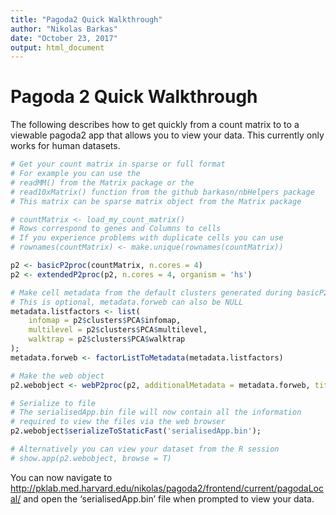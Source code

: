 ```yaml
---
title: "Pagoda2 Quick Walkthrough"
author: "Nikolas Barkas"
date: "October 23, 2017"
output: html_document
---
```


# Pagoda 2 Quick Walkthrough

The following describes how to get quickly from a count matrix to to a viewable pagoda2 app that allows you to view your data.
This currently only works for human datasets.

```r

# Get your count matrix in sparse or full format
# For example you can use the 
# readMM() from the Matrix package or the
# read10xMatrix() function from the github barkasn/nbHelpers package
# This matrix can be sparse matrix object from the Matrix package

# countMatrix <- load_my_count_matrix()
# Rows correspond to genes and Columns to cells
# If you experience problems with duplicate cells you can use
# rownames(countMatrix) <- make.unique(rownames(countMatrix))

p2 <- basicP2proc(countMatrix, n.cores = 4)
p2 <- extendedP2proc(p2, n.cores = 4, organism = 'hs')

# Make cell metadata from the default clusters generated during basicP2proc()
# This is optional, metadata.forweb can also be NULL
metadata.listfactors <- list(
    infomap = p2$clusters$PCA$infomap,
    multilevel = p2$clusters$PCA$multilevel,
    walktrap = p2$clusters$PCA$walktrap
);
metadata.forweb <- factorListToMetadata(metadata.listfactors)

# Make the web object
p2.webobject <- webP2proc(p2, additionalMetadata = metadata.forweb, title = 'Quick pagoda2 application')

# Serialize to file
# The serialisedApp.bin file will now contain all the information
# required to view the files via the web browser
p2.webobject$serializeToStaticFast('serialisedApp.bin');

# Alternatively you can view your dataset from the R session
# show.app(p2.webobject, browse = T)

```

You can now navigate to <http://pklab.med.harvard.edu/nikolas/pagoda2/frontend/current/pagodaLocal/> and open the 'serialisedApp.bin' file when prompted to view your data.

